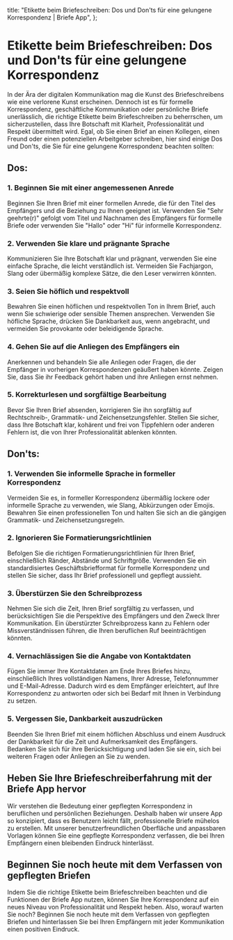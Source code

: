 
  title: "Etikette beim Briefeschreiben: Dos und Don'ts für eine gelungene Korrespondenz | Briefe App",
};

# Etikette beim Briefeschreiben: Dos und Don'ts für eine gelungene Korrespondenz

<MdxImage src="/blog/letter-writing-etiquette.jpg" alt="Etikette beim Briefeschreiben: Dos und Don'ts für eine gelungene Korrespondenz" width={800} height={700} />

In der Ära der digitalen Kommunikation mag die Kunst des Briefeschreibens wie eine verlorene Kunst erscheinen. Dennoch ist es für formelle Korrespondenz, geschäftliche Kommunikation oder persönliche Briefe unerlässlich, die richtige Etikette beim Briefeschreiben zu beherrschen, um sicherzustellen, dass Ihre Botschaft mit Klarheit, Professionalität und Respekt übermittelt wird. Egal, ob Sie einen Brief an einen Kollegen, einen Freund oder einen potenziellen Arbeitgeber schreiben, hier sind einige Dos und Don'ts, die Sie für eine gelungene Korrespondenz beachten sollten:

## Dos:

### 1. Beginnen Sie mit einer angemessenen Anrede

Beginnen Sie Ihren Brief mit einer formellen Anrede, die für den Titel des Empfängers und die Beziehung zu Ihnen geeignet ist. Verwenden Sie "Sehr geehrte(r)" gefolgt vom Titel und Nachnamen des Empfängers für formelle Briefe oder verwenden Sie "Hallo" oder "Hi" für informelle Korrespondenz.

### 2. Verwenden Sie klare und prägnante Sprache

Kommunizieren Sie Ihre Botschaft klar und prägnant, verwenden Sie eine einfache Sprache, die leicht verständlich ist. Vermeiden Sie Fachjargon, Slang oder übermäßig komplexe Sätze, die den Leser verwirren könnten.

### 3. Seien Sie höflich und respektvoll

Bewahren Sie einen höflichen und respektvollen Ton in Ihrem Brief, auch wenn Sie schwierige oder sensible Themen ansprechen. Verwenden Sie höfliche Sprache, drücken Sie Dankbarkeit aus, wenn angebracht, und vermeiden Sie provokante oder beleidigende Sprache.

### 4. Gehen Sie auf die Anliegen des Empfängers ein

Anerkennen und behandeln Sie alle Anliegen oder Fragen, die der Empfänger in vorherigen Korrespondenzen geäußert haben könnte. Zeigen Sie, dass Sie ihr Feedback gehört haben und ihre Anliegen ernst nehmen.

### 5. Korrekturlesen und sorgfältige Bearbeitung

Bevor Sie Ihren Brief absenden, korrigieren Sie ihn sorgfältig auf Rechtschreib-, Grammatik- und Zeichensetzungsfehler. Stellen Sie sicher, dass Ihre Botschaft klar, kohärent und frei von Tippfehlern oder anderen Fehlern ist, die von Ihrer Professionalität ablenken könnten.

## Don'ts:

### 1. Verwenden Sie informelle Sprache in formeller Korrespondenz

Vermeiden Sie es, in formeller Korrespondenz übermäßig lockere oder informelle Sprache zu verwenden, wie Slang, Abkürzungen oder Emojis. Bewahren Sie einen professionellen Ton und halten Sie sich an die gängigen Grammatik- und Zeichensetzungsregeln.

### 2. Ignorieren Sie Formatierungsrichtlinien

Befolgen Sie die richtigen Formatierungsrichtlinien für Ihren Brief, einschließlich Ränder, Abstände und Schriftgröße. Verwenden Sie ein standardisiertes Geschäftsbriefformat für formelle Korrespondenz und stellen Sie sicher, dass Ihr Brief professionell und gepflegt aussieht.

### 3. Überstürzen Sie den Schreibprozess

Nehmen Sie sich die Zeit, Ihren Brief sorgfältig zu verfassen, und berücksichtigen Sie die Perspektive des Empfängers und den Zweck Ihrer Kommunikation. Ein überstürzter Schreibprozess kann zu Fehlern oder Missverständnissen führen, die Ihren beruflichen Ruf beeinträchtigen könnten.

### 4. Vernachlässigen Sie die Angabe von Kontaktdaten

Fügen Sie immer Ihre Kontaktdaten am Ende Ihres Briefes hinzu, einschließlich Ihres vollständigen Namens, Ihrer Adresse, Telefonnummer und E-Mail-Adresse. Dadurch wird es dem Empfänger erleichtert, auf Ihre Korrespondenz zu antworten oder sich bei Bedarf mit Ihnen in Verbindung zu setzen.

### 5. Vergessen Sie, Dankbarkeit auszudrücken

Beenden Sie Ihren Brief mit einem höflichen Abschluss und einem Ausdruck der Dankbarkeit für die Zeit und Aufmerksamkeit des Empfängers. Bedanken Sie sich für ihre Berücksichtigung und laden Sie sie ein, sich bei weiteren Fragen oder Anliegen an Sie zu wenden.

## Heben Sie Ihre Briefeschreiberfahrung mit der Briefe App hervor

Wir verstehen die Bedeutung einer gepflegten Korrespondenz in beruflichen und persönlichen Beziehungen. Deshalb haben wir unsere App so konzipiert, dass es Benutzern leicht fällt, professionelle Briefe mühelos zu erstellen. Mit unserer benutzerfreundlichen Oberfläche und anpassbaren Vorlagen können Sie eine gepflegte Korrespondenz verfassen, die bei Ihren Empfängern einen bleibenden Eindruck hinterlässt.

## Beginnen Sie noch heute mit dem Verfassen von gepflegten Briefen

Indem Sie die richtige Etikette beim Briefeschreiben beachten und die Funktionen der Briefe App nutzen, können Sie Ihre Korrespondenz auf ein neues Niveau von Professionalität und Respekt heben. Also, worauf warten Sie noch? Beginnen Sie noch heute mit dem Verfassen von gepflegten Briefen und hinterlassen Sie bei Ihren Empfängern mit jeder Kommunikation einen positiven Eindruck.